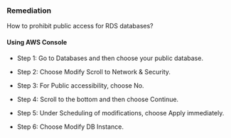 ### Remediation

How to prohibit public access for RDS databases?

#### Using AWS Console

- Step 1: Go to Databases and then choose your public database.

- Step 2: Choose Modify Scroll to Network & Security.

- Step 3: For Public accessibility, choose No.

- Step 4: Scroll to the bottom and then choose Continue.

- Step 5: Under Scheduling of modifications, choose Apply immediately.

- Step 6: Choose Modify DB Instance.
